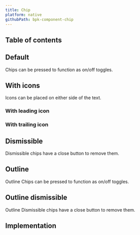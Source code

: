 ```yaml
---
title: Chip
platform: native
githubPath: bpk-component-chip
---
```




## Table of contents

## Default

Chips can be pressed to function as on/off toggles.

<NativeComponentScreenshots
  iOS={iosChipDefault}
  iOSAltText="iOS default chip"
  android={androidChipDefault}
  androidAltText="Android default chip" />

## With icons

Icons can be placed on either side of the text.

### With leading icon

<NativeComponentScreenshots
  iOS={iosChipDefaultWithIcon}
  iOSAltText="iOS chip with leading icon"
  android={androidChipDefaultWithIcon}
  androidAltText="Android chip with leading icon" />
  
### With trailing icon

<NativeComponentScreenshots
  iOS={iosChipDefaultWithTrailingIcon}
  iOSAltText="iOS chip with trailing icon"
  android={androidChipDefaultWithTrailingIcon}
  androidAltText="Android chip with trailing icon" />
  
## Dismissible

Dismissible chips have a close button to remove them.

<NativeComponentScreenshots
  iOS={iosChipDismissible}
  iOSAltText="iOS dismissible chip"
  android={androidChipDismissible}
  androidAltText="Android dismissible chip" />
  
## Outline

Outline Chips can be pressed to function as on/off toggles.

<NativeComponentScreenshots
  iOS={iosChipOutline}
  iOSAltText="iOS outline chip"
  android={androidChipOutline}
  androidAltText="Android outline chip" />

## Outline dismissible

Outline Dismissible chips have a close button to remove them.

<NativeComponentScreenshots
  iOS={iosChipOutlineDismissible}
  iOSAltText="iOS dismissible outline chip"
  android={androidChipOutlineDismissible}
  androidAltText="Android dismissible outline chip" />

## Implementation

<Readme file={readme} />
